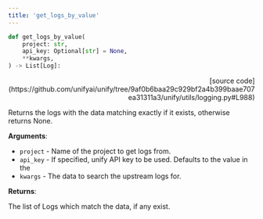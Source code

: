 ```yaml
---
title: 'get_logs_by_value'
---
```


```python
def get_logs_by_value(
    project: str,
    api_key: Optional[str] = None,
    **kwargs,
) -> List[Log]:
```

<p align="right">[source code](https://github.com/unifyai/unify/tree/9af0b6baa29c929bf2a4b399baae707ea31311a3/unify/utils/logging.py#L988)</p>

Returns the logs with the data matching exactly if it exists,
otherwise returns None.

**Arguments**:

- `project` - Name of the project to get logs from.
- `api_key` - If specified, unify API key to be used. Defaults to the value in the
- `kwargs` - The data to search the upstream logs for.



**Returns**:

The list of Logs which match the data, if any exist.